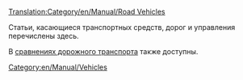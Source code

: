 [[Translation:Category/en/Manual/Road Vehicles]]

Статьи, касающиеся транспортных средств, дорог и управления  перечислены здесь.
{{en/Catmore}}

В [[ru/Manual/Base Set/Road Vehicles/Сравнение дорожного транспорта|cравнениях дорожного транспорта]] также доступны.

[[Category:en/Manual/Vehicles]]